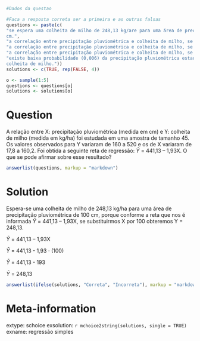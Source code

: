 ```r
#Dados da questao

#Faca a resposta correta ser a primeira e as outras falsas
questions <- paste(c(
"se espera uma colheita de milho de 248,13 kg/are para uma área de precipitação pluviométrica de 100
cm.",
"a correlação entre precipitação pluviométrica e colheita de milho, se houver, é da ordem de 93%.",
"a correlação entre precipitação pluviométrica e colheita de milho, se houver, é da ordem de 0,06%.",
"a correlação entre precipitação pluviométrica e colheita de milho, se houver, é da ordem de 6%.",
"existe baixa probabilidade (0,006) da precipitação pluviométrica estar relacionada linearmente com a
colheita de milho."))
solutions <- c(TRUE, rep(FALSE, 4))

o <- sample(1:5)
questions <- questions[o]
solutions <- solutions[o]
```

Question
========
A relação entre X: precipitação pluviométrica (medida em cm) e Y: colheita de milho (medida em kg/ha) foi estudada em uma amostra de tamanho 45. Os valores observados para Y variaram de 160 a 520 e os de X variaram de 17,8 a 160,2. Foi obtida a seguinte reta de regressão: $\bar{Y}$ = 441,13 – 1,93X. O que se pode afirmar sobre esse resultado?

```r
answerlist(questions, markup = "markdown")
```

Solution
========
Espera-se uma colheita de milho de 248,13 kg/ha para uma área de precipitação pluviométrica de 100 cm, porque conforme a reta que nos é informada $\bar{Y}$ = 441,13 – 1,93X, se substituirmos X por 100 obteremos Y = 248,13.

$\bar{Y}$ = 441,13 – 1,93X

$\bar{Y}$ = 441,13 - 1,93 $\cdot$ (100)

$\bar{Y}$ = 441,13 - 193

$\bar{Y}$ = 248,13

```r
answerlist(ifelse(solutions, "Correta", "Incorreta"), markup = "markdown")
```

Meta-information
================
extype: schoice
exsolution: `r mchoice2string(solutions, single = TRUE)`
exname: regressão simples
